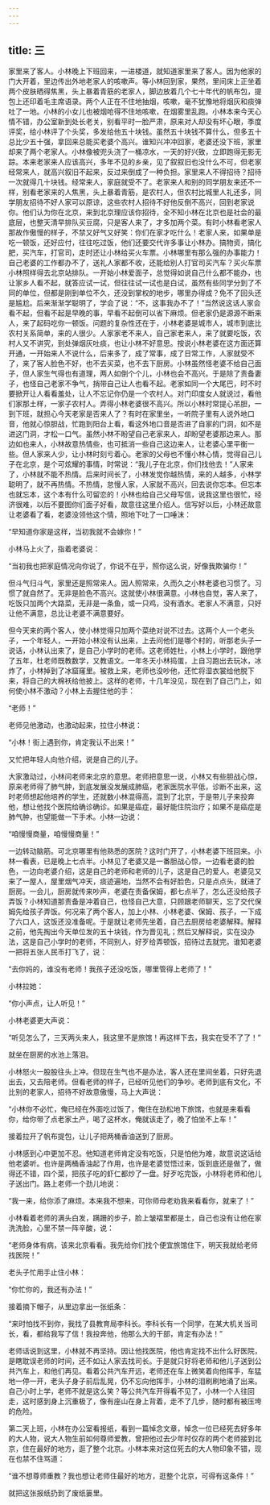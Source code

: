 ```yaml
---
---
---
```

title: 三
---




家里来了客人。小林晚上下班回来，一进楼道，就知道家里来了客人。因为他家的门大开着，里边传出外地老家人的咳嗽声。等小林回到家，果然，里间床上正坐着两个皮肤晒得焦黑，头上暴着青筋的老家人，脚边放着几个七十年代的帆布包，提包上还印着毛主席语录。两个人正在不住地抽烟，咳嗽，毫不犹豫地将烟灰和痰弹吐了一地。小林的小女儿也被烟呛得不住地咳嗽，在烟雾里乱跑。小林本来今天心情不错，办公室新到处长老关，别看平时一脸严肃，原来对人却没有坏心眼，季度评奖，给小林评了个头奖，多发给他五十块钱。虽然五十块钱不算什么，但多五十总比少五十强，拿回来总能买老婆个高兴。谁知兴冲冲回家，老婆还没下班，家里却来了两个老家人。小林像被兜头浇了一桶凉水，一天的好兴致，立即跑得无影无踪。本来老家来人应该高兴，多年不见的乡亲，见了叙叙旧也没什么不可，但老家经常来人，就高兴叙旧不起来，反过来倒成了一种负担。家里来人不得招待？招待一次就得几十块钱。经常来人，家庭就受不了。老家来人和别的同学朋友来还不一样，别看老家来的人焦黑，头上暴着青筋，是农村人，但农村比城里人礼还多，同学朋友招待不好人家可以原谅，这些农村人招待不好他反倒不高兴，回到老家说你。他们认为你在北京，来到北京理应该你招待，全不知小林在北京也是社会的最底层，也整天清早排队买豆腐，只是客人来了，才多加两个菜。有时小林看老家人那故作傲慢的样子，不禁又好气又好笑：你们在家才吃什么！老家人来，如果单是吃一顿饭，还好应付，往往吃过饭，他们还要交代许多事让小林办。搞物资，搞化肥，买汽车，打官司，走时还让小林给买火车票。小林哪里有那么强的办事能力！自己老婆的工作都办不了，送礼人家都不收，还能给别人打官司买汽车？买火车票小林照样得去北京站排队。一开始小林爱面子，总觉得如说自己什么都不能办，也让家乡人看不起，就答应试一试，但往往试一试也是白试，虽然有些同学分到了不同的单位，但都是刚到单位不久，还没到掌权的地步，哪里办得成？免不了回头还是尴尬。后来渐渐学聪明了，学会了说：“不，这事我办不了！”当然说这话人家会看不起，但看不起是早晚的事，早看不起倒可以省下麻烦。但老家仍是源源不断来人，来了起码吃你一顿饭。问题的复杂性还在于，小林老婆是城市人，城市到底比农村关系简单，来的人很少。人家家老不来人，自己家老来人，来了就要吃饭，农村人又不讲究，到处弹烟灰吐痰，也让小林不好意思。按说小林老婆在这方面还算开通，一开始来人不说什么，后来多了，成了常事，成了日常工作，人家就受不了，来了客人脸色不好，也不去买菜，也不去下厨房。小林虽然怪老婆不给自己面子，但人家生气得也有道理，两人如倒个个儿，小林也会不高兴。于是除了责备妻子，也怪自己老家不争气，捎带自己让人也看不起。老家如同一个大尾巴，时不时要掀开让人看看羞处，让人不忘记你仍是一个农村人。对门印度女人就说过，看他们家那土样，一家子农村人。弄得小林老婆很不高兴。所以小林时常提心吊胆，一到下班，就担心今天老家是否来人了？有时在家里坐，一听院子里有人说外地口音，他就心惊胆战，忙跑到阳台上看，看这外地口音是否进了自家的门洞，如不是进这门洞，才松一口气。虽然小林不盼望自己老家来人，却盼望老婆那边来人。那边如也来人，小林故意热情些，也可抵消一些自己这边来人，让老婆心里平衡一些。但人家来人少，让小林时刻亏着心。老家的父母也不懂小林心情，觉得自己儿子在北京，是个可炫耀的事情，时常说：“我儿子在北京，你们找他去！”人家来了，小林就不能不热情。后来时间长了，小林发觉你越热情，来的人越多，小林学聪明了，就不再热情。不热情，怠慢人家，人家就不高兴，回去说你忘本。但忘本也就忘本，这个本有什么可留恋的！小林也给自己父母写信，说我这里也很忙，经济很难，以后不要图你们面子好看，故意往这里介绍人。信写好以后，小林还故意让老婆看了看，老婆没领他这个情，照地下吐了一口唾沫：

“早知道你家是这样，当初我就不会嫁你！”

小林马上火了，指着老婆说：

“当初我也把家庭情况向你说了，你说不在乎，照你这么说，好像我欺骗你！”

但斗气归斗气，家里还是照常来人。因人照常来，久而久之小林老婆也习惯了。习惯了就自然了。无非是脸色不高兴。这就使小林很满意。小林也自觉，客人来了，吃饭只加两个大路菜，无非是一条鱼，或一只鸡，没有酒水。老家人不满意，只好让他不满意，总比让老婆不满意要好。

但今天来的两个客人，使小林觉得只加两个菜绝对说不过去。这两个人一个老头子，一个年轻人，一开始小林没有认出来，上去问他们是哪个村的，听那老头子一说话，小林认出来了，是自己小学时的老师。这老师姓杜，小林上小学时，跟他学了五年，杜老师既教数学，又教语文。一年冬天小林捣蛋，上自习跑出去玩冰，冰炸了，小林掉到了冰窟窿里。被救上来，老师也没吵他，还忙将湿衣裳给他脱下来，将自己的大棉袄给他披上。这样的老师，十几年没见，现在到了自己门上，如何使小林不激动？小林上去握住他的手：

“老师！”

老师见他激动，也激动起来，拉住小林说：

“小林！街上遇到你，肯定我认不出来！”

又忙把年轻人向他介绍，说是自己的儿子。

大家激动过，小林问老师来北京的意思。老师把意思一说，小林又有些胆战心惊，原来老师得了肺气肿，到底发展没发展成肺癌，老家医院水平低，诊断不出来，这时老师想起他培养的学生，还就数小林混得高，混到了北京，于是带儿子来投奔他，想让他找个医院给确诊确诊。如果是癌症，最好能住院治疗；如果不是癌症是肺气肿，也望能做一下手术。小林一边说：

“咱慢慢商量，咱慢慢商量！”

一边转动脑筋。可北京哪里有他熟悉的医院？这时门开了，小林老婆下班回来。小林一看表，已是晚上七点半。小林见了老婆又是一番胆战心惊，一边看老婆的脸色，一边向老婆介绍，这是自己的老师和老师的儿子，这是自己的爱人。老婆见又来了一屋人，屋里烟气冲天，痰迹遍地，当然不会有好脸色，只是点点头，就进了厨房。一会儿，厨房就传来吵声，老婆在责备保姆，都七点半了，怎么还没给孩子弄饭？小林知道那责备是冲着自己，也怪自己大意，只顾跟老师聊天，忘了交代保姆先给孩子弄饭。何况来了两个客人，加上小林、小林老婆、保姆、孩子，一下成了六口人，这饭还没准备呢。于是就让老师先坐着，自己去厨房给老婆解释。解释之前，他先掏出今天单位发的五十块钱，作为晋见礼；然后又解释说，实在没办法，这是自己小学时的老师，不同别人，好歹给弄顿饭，招待过去就完。谁知老婆一把将五张人民币打飞了，说：

“去你妈的，谁没有老师！我孩子还没吃饭，哪里管得上老师了！”

小林拉她：

“你小声点，让人听见！”

小林老婆更大声说：

“听见怎么了，三天两头来人，我这里不是旅馆！再这样下去，我实在受不了了！”

就坐在厨房的水池上落泪。

小林怒火一股股往头上冲。但现在生气也不是办法，客人还在里间坐着，只好先退出去，又去陪老师。但看老师的样子，已经听见他们的争吵。老师到底有文化，不比别的老家人，招待不好故意傲慢，马上大声说：

“小林你不必忙，俺已经在外面吃过饭了，俺住在劲松地下旅馆，也就是来看看你，给你带了点老家土产，喝了这杯水，俺就该走了，晚了怕坐不上车！”

接着拉开了帆布提包，让儿子把两桶香油送到了厨房。

小林感到心中更加不忍。他知道老师肯定没有吃饭，只是怕他为难，故意说这话给他老婆听。也许是两桶香油起了作用，也许是老婆觉悟过来，饭到底还是做了，做得还不错，四个菜，把孩子吃的虾仁都炒了一盘。好歹吃完饭，小林将老师和他儿子送出门。路上老师一个劲儿地说：

“我一来，给你添了麻烦。本来我不想来，可你师母老劝我来看看你，就来了！”

小林看着老师的满头白发，蹒跚的步子，脸上皱褶里都是土，自己也没有让他在家洗洗脸，心里不禁一阵辛酸，说：

“老师身体有病，该来北京看看。我先给你们找个便宜旅馆住下，明天我就给老师找医院！”

老头子忙用手止住小林：

“你忙你的，我还有办法！”

接着摘下帽子，从里边拿出一张纸条：

“来时怕找不到你，我找了县教育局李科长。李科长有一个同学，在某大机关当司长，看，都给我写了信！我投奔他，他那么大的干部，肯定有办法！”

老师话说到这里，小林就不再坚持。因让他找医院，他也肯定找不出什么好医院，是瞎耽误老师的时间，还不如让人家去找司长。于是就只好将老师和他儿子送到公共汽车上，和他们再见。看着公共汽车开远，老师还在车上微笑着向他挥手，车猛地一停一开，老头子身子前后乱晃，仍不忘向他挥手，小林的泪刷刷地涌了出来。自己小时上学，老师不就是这么笑？等公共汽车开得看不见了，小林一个人往回走，这时感到身上沉重极了，像有座山在身上背着，走不了几步，随时都有被压垮的危险。

第二天上班，小林在办公室看报纸，看到一篇悼念文章，悼念一位已经死去好多年的大人物，说大人物生前如何尊师爱教，曾把他过去少年时仅存的两个老师接到北京，住在最好的地方，逛了整个北京。小林本来对这位死去的大人物印象不错，现在也禁不住骂道：

“谁不想尊师重教？我也想让老师住最好的地方，逛整个北京，可得有这条件！”

就把这张报纸扔到了废纸篓里。